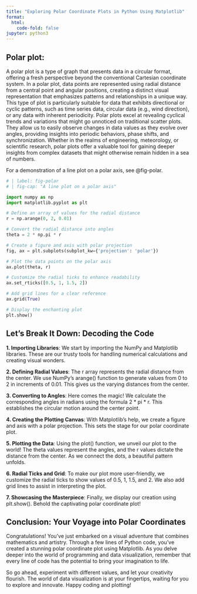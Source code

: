 ```yaml
---
title: "Exploring Polar Coordinate Plots in Python Using Matplotlib"
format:
  html:
    code-fold: false
jupyter: python3
---
```

## Polar plot: 
A polar plot is a type of graph that presents data in a circular format, offering a fresh perspective beyond the conventional Cartesian coordinate system. In a polar plot, data points are represented using radial distance from a central point and angular positions, creating a distinct visual representation that emphasizes patterns and relationships in a unique way. This type of plot is particularly suitable for data that exhibits directional or cyclic patterns, such as time series data, circular data (e.g., wind direction), or any data with inherent periodicity. Polar plots excel at revealing cyclical trends and variations that might go unnoticed on traditional scatter plots. They allow us to easily observe changes in data values as they evolve over angles, providing insights into periodic behaviors, phase shifts, and synchronization. Whether in the realms of engineering, meteorology, or scientific research, polar plots offer a valuable tool for gaining deeper insights from complex datasets that might otherwise remain hidden in a sea of numbers.

For a demonstration of a line plot on a polar axis, see @fig-polar.

```python
# | label: fig-polar
# | fig-cap: "A line plot on a polar axis"

import numpy as np
import matplotlib.pyplot as plt

# Define an array of values for the radial distance
r = np.arange(0, 2, 0.01)

# Convert the radial distance into angles
theta = 2 * np.pi * r

# Create a figure and axis with polar projection
fig, ax = plt.subplots(subplot_kw={'projection': 'polar'})

# Plot the data points on the polar axis
ax.plot(theta, r)

# Customize the radial ticks to enhance readability
ax.set_rticks([0.5, 1, 1.5, 2])

# Add grid lines for a clear reference
ax.grid(True)

# Display the enchanting plot
plt.show()
```
## Let's Break It Down: Decoding the Code

**1. Importing Libraries**: We start by importing the NumPy and Matplotlib libraries. These are our trusty tools for handling numerical calculations and creating visual wonders.

**2. Defining Radial Values**: The r array represents the radial distance from the center. We use NumPy's arange() function to generate values from 0 to 2 in increments of 0.01. This gives us the varying distances from the center.

**3. Converting to Angles**: Here comes the magic! We calculate the corresponding angles in radians using the formula 2 * pi * r. This establishes the circular motion around the center point.

**4. Creating the Plotting Canvas**: With Matplotlib's help, we create a figure and axis with a polar projection. This sets the stage for our polar coordinate plot.

**5. Plotting the Data**: Using the plot() function, we unveil our plot to the world! The theta values represent the angles, and the r values dictate the distance from the center. As we connect the dots, a beautiful pattern unfolds.

**6. Radial Ticks and Grid**: To make our plot more user-friendly, we customize the radial ticks to show values of 0.5, 1, 1.5, and 2. We also add grid lines to assist in interpreting the plot.

**7. Showcasing the Masterpiece**: Finally, we display our creation using plt.show(). Behold the captivating polar coordinate plot!

## Conclusion: Your Voyage into Polar Coordinates

Congratulations! You've just embarked on a visual adventure that combines mathematics and artistry. Through a few lines of Python code, you've created a stunning polar coordinate plot using Matplotlib. As you delve deeper into the world of programming and data visualization, remember that every line of code has the potential to bring your imagination to life.

So go ahead, experiment with different values, and let your creativity flourish. The world of data visualization is at your fingertips, waiting for you to explore and innovate. Happy coding and plotting!
